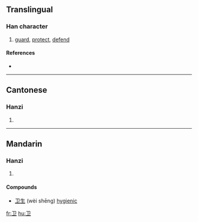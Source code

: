 {{see|衛}}
==Translingual==

===Han character===
{{Han char|rn=26|rad=卩|as=01|sn=3|four=|canj=尸中一 (SLM)}}

# [[guard]], [[protect]], [[defend]]

====References====
* {{Han ref|kx=0076.141|hdz=10050.040|uh=536B|ud=21355}}

----

==Cantonese==

===Hanzi===
{{yue-hanzi|jyut=|y=wai6}}

# {{defn|Cantonese}}

----

==Mandarin==

===Hanzi===
{{cmn-hanzi|tra=衛|pin=[[wèi]] ([[wei4]])|wg=wei<sup>4</sup>}}

# {{defn|Mandarin}}

====Compounds====
* [[卫生]] (wèi shēng) [[hygienic]]

[[fr:卫]]
[[hu:卫]]